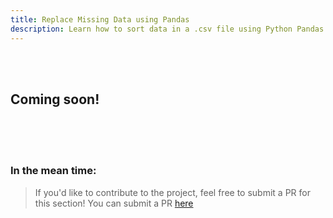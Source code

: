 ```yaml
---
title: Replace Missing Data using Pandas
description: Learn how to sort data in a .csv file using Python Pandas
---
```


<br />
<br />

## Coming soon!

<br />
<br />
<br />

### In the mean time:

> If you'd like to contribute to the project, feel free to submit
> a PR for this section!
> You can submit a PR [here](https://github.com/kennethcassel/usepandas)


<EmailSignup />
